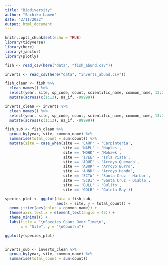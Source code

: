 ```yaml
---
title: "Biodiversity"
author: "Sachiko Lamen"
date: "2/11/2022"
output: html_document
---
```


```r
knitr::opts_chunk$set(echo = TRUE)
library(tidyverse)
library(here)
library(janitor)
library(plotly)
```

```r
fish <- read_csv(here("data", "fish_abund.csv"))

inverts <- read_csv(here("data", "inverts_abund.csv"))
```

```r
fish_clean <- fish %>%
  clean_names() %>%
  select(year, site, sp_code, count, scientific_name, common_name, 13:21) %>%
  mutate(across(c(1:13), na_if, -99999))

inverts_clean <- inverts %>%
  clean_names() %>%
  select(year, site, sp_code, count, scientific_name, common_name, 13:20) %>%
  mutate(across(c(1:13), na_if, -99999))
```

```r
fish_sub <- fish_clean %>%
  group_by(year, site, common_name) %>%
  summarise(total_count = sum(count)) %>%
  mutate(site = case_when(site == 'CARP' ~ 'Carpinteria',
                          site == 'NAPL' ~ 'Naples',
                          site == 'MOHK' ~ 'Mohawk',
                          site == 'IVEE' ~ 'Isla Vista',
                          site == 'AQUE' ~ 'Arroyo Quemado',
                          site == 'ABUR' ~ 'Arroyo Burro',
                          site == 'AHND' ~ 'Arroyo Hondo',
                          site == 'SCTW' ~ 'Santa Cruz - Harbor',
                          site == 'SCDI' ~ 'Santa Cruz - Diablo',
                          site == 'BULL' ~ 'Bulito',
                          site == 'GOLB' ~ 'Goleta Bay'))

species_plot <- ggplot(data = fish_sub, 
                       aes(x = site, y = total_count)) + 
  geom_jitter(aes(color = common_name)) +
  theme(axis.text.x = element_text(angle = 45)) +
  theme_minimal() +
  labs(title = "\nSpecies Count Over Time\n", 
       x = "Site", y = "\nCount\n")

ggplotly(species_plot)
 
```

```r
inverts_sub <- inverts_clean %>%
  group_by(year, site, common_name) %>%
  summarise(total_count = sum(count))
```




